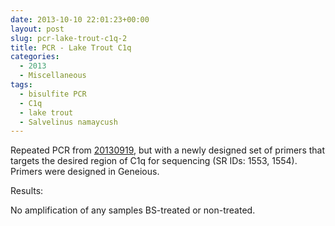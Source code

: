 ```yaml
---
date: 2013-10-10 22:01:23+00:00
layout: post
slug: pcr-lake-trout-c1q-2
title: PCR - Lake Trout C1q
categories:
  - 2013
  - Miscellaneous
tags:
  - bisulfite PCR
  - C1q
  - lake trout
  - Salvelinus namaycush
---
```


Repeated PCR from [20130919](/Sam%27s+Working+Notebook+July+-+December+2013#sjw20130919), but with a newly designed set of primers that targets the desired region of C1q for sequencing (SR IDs: 1553, 1554). Primers were designed in Geneious.

Results:

No amplification of any samples BS-treated or non-treated.
